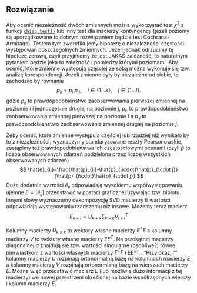 ## Rozwiązanie {#part_62}

Aby ocenić niezależność dwóch zmiennych można wykorzystać test $\chi^2$ z funkcji
[`chisq.test()`](https://rdrr.io/r/stats/chisq.test.html) lub inny test dla macierzy kontyngencji (jeżeli poziomy są uporządkowane to dobrym rozwiązaniem będzie test Cochrana-Armitage). Testem tym zweryfikujemy hipotezę o niezależności częstości występowań poszczególnych zmiennych.
Jeżeli jednak odrzucimy tę hipotezę zerową, czyli przyjmiemy że jest JAKAŚ
zależność, to naturalnym pytaniem będzie jaka to zależność i pomiędzy którymi
poziomami.
Aby ocenić, które zmienne występują częściej ze sobą można wykonuje się tzw.
analizę korespondencji. Jeżeli zmienne były by niezależne od siebie, to zachodziło
by równanie
$$
p_{ij}=p_{i\cdot}p_{\cdot j},\quad i\in \{1\dots k\},\quad j\in \{1\dots l\}.
$$
gdzie $p_{ij}$ to prawdopodobieństwo zaobserwowania pierwszej zmiennej na poziomie
$i$ i jednocześnie drugiej na poziomie $j$, $p_{i\cdot}$ to prawdopodobieństwo zaobserwowania zmiennej pierwszej na poziomie $i$ a $p_{\cdot j}$ to prawdopodobieństwo zaobserwowania zmiennej drugiej na poziomie $j$.

Żeby ocenić, które zmienne występują częściej lub rzadziej niż wynikało by to
z niezależności, wyznaczymy standaryzowane reszty Pearsonowskie, zastąpimy też
prawdopodobieństwa ich częstościowymi ocenami (czyli $\hat{p}$
to liczba obserwowanych
zdarzeń podzielona przez liczbę wszystkich obserwowanych zdarzeń)
$$
\hat{e}_{ij}=\frac{\hat{p}_{ij}-\hat{p}_{i\cdot}\hat{p}_{\cdot j}}{\hat{p}_{i\cdot}\hat{p}_{\cdot j}}
$$
Duże dodatnie wartości $\hat{e}_{ij}$ odpowiadają wysokiemu współwystępowaniu, ujemne $E=[\hat{e}_{ij}]$ przedstawić w postaci graficznej używając tzw. biplotu. Innymi słowy wyznaczamy dekompozycję SVD macierzy E
wartości odpowiadają występowaniu rzadszemu niż losowe. Możemy teraz macierz
$$
E_{k\times l}=U_{k\times k}\sum_{k\times k}V_{l \times l}^{T}
$$

Kolumny macierzy $U_{k \times k}$ to wektory własne macierzy $E^T E$ a kolumny macierzy $V$
to wektory własne macierzy $EE^T$. Na przekątnej macierzy diagonalnej $\sigma$ znajdują
się tzw. wartości singularne (osobliwe?) równe pierwiastkom z wartości własnych
macierzy $E^TE$ i EE^T . "Przy okazji"" kolumny macierzy $U$ rozpinają ortonormalną
bazę na kolumnach macierzy $E$ a kolumny macierzy $V$ rozpinają ortonormlaną bazę
na wierszach macierzy $E$. Można więc przedstawić macierz $E$ (lub możliwie dużo
informacji z tej macierzy) we nowej przestrzeni określonej na bazie współrzędnych
wierszy i kolumn macierzy $E$.
